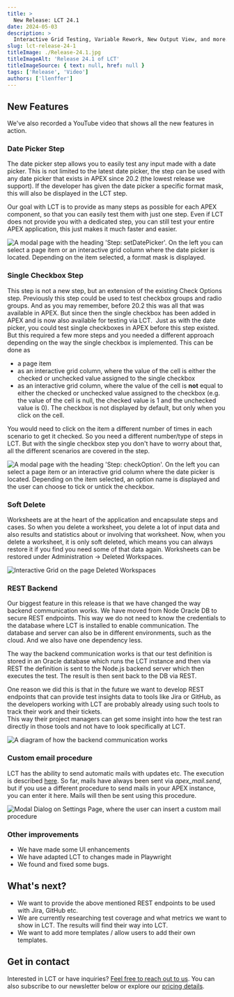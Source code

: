 ```yaml
---
title: >
  New Release: LCT 24.1
date: 2024-05-03
description: >
  Interactive Grid Testing, Variable Rework, New Output View, and more.
slug: lct-release-24-1
titleImage: ./Release-24.1.jpg
titleImageAlt: 'Release 24.1 of LCT'
titleImageSource: { text: null, href: null }
tags: ['Release', 'Video']
authors: ['llenffer']
---
```


## New Features

We've also recorded a YouTube video that shows all the new features in action.

<YouTube videoID="uJ6kEs2a4bU" />

### Date Picker Step
The date picker step allows you to easily test any input made with a date picker. This is not limited to the latest date picker, the step can be used with any date picker that exists in APEX since 20.2 (the lowest release we support). 
If the developer has given the date picker a specific format mask, this will also be displayed in the LCT step. 

Our goal with LCT is to provide as many steps as possible for each APEX component, so that you can easily test them with just one step. 
Even if LCT does not provide you with a dedicated step, you can still test your entire APEX application, this just makes it much faster and easier. 

<Image
  filename="datepicker_step.png"
  alt="A modal page with the heading 'Step: setDatePicker'. On the left you can select a page item or an interactive grid column where the date picker is located. Depending on the item selected, a format mask is displayed."
/>

### Single Checkbox Step

This step is not a new step, but an extension of the existing Check Options step. Previously this step could be used to test checkbox groups and radio groups. And as you may remember, before 20.2 this was all that was available in APEX. But since then the single checkbox has been added in APEX and is now also available for testing via LCT.
​
Just as with the date picker, you could test single checkboxes in APEX before this step existed. But this required a few more steps and you needed a different approach depending on the way the single checkbox is implemented. This can be done as
- a page item
- as an interactive grid column, where the value of the cell is either the checked or unchecked value assigned to the single checkbox
- as an interactive grid column, where the value of the cell is **not** equal to either the checked or unchecked value assigned to the checkbox (e.g. the value of the cell is null, the checked value is 1 and the unchecked value is 0). The checkbox is not displayed by default, but only when you click on the cell. 

You would need to click on the item a different number of times in each scenario to get it checked. So you need a different number/type of steps in LCT. But with the single checkbox step you don't have to worry about that, all the different scenarios are covered in the step.

<Image
  filename="single_checkbox_step.png"
  alt="A modal page with the heading 'Step: checkOption'. On the left you can select a page item or an interactive grid column where the date picker is located. Depending on the item selected, an option name is displayed and the user can choose to tick or untick the checkbox."
/>

### Soft Delete

Worksheets are at the heart of the application and encapsulate steps and cases. So when you delete a worksheet, you delete a lot of input data and also results and statistics about or involving that worksheet. 
Now, when you delete a worksheet, it is only soft deleted, which means you can always restore it if you find you need some of that data again.
Worksheets can be restored under Administration -> Deleted Workspaces. 

<Image
  filename="soft-delete.png"
  alt="Interactive Grid on the page Deleted Workspaces"
/>

### REST Backend

Our biggest feature in this release is that we have changed the way backend communication works. We have moved from Node Oracle DB to secure REST endpoints. This way we do not need to know the credentials to the database where LCT is installed to enable communication. The database and server can also be in different environments, such as the cloud. And we also have one dependency less. 

The way the backend communication works is that our test definition is stored in an Oracle database which runs the LCT instance and then via REST the definition is sent to the Node.js backend server which then executes the test.  The result is then sent back to the DB via REST.

One reason we did this is that in the future we want to develop REST endpoints that can provide test insights data to tools like Jira or GitHub, as the developers working with LCT are probably already using such tools to track their work and their tickets.  
This way their project managers can get some insight into how the test ran directly in those tools and not have to look specifically at LCT. 

<Image
  filename="REST-new-release.jpg"
  alt="A diagram of how the backend communication works"
/>

### Custom email procedure

LCT has the ability to send automatic mails with updates etc. The execution is described [here](https://lct.software/blog/test-suite-email-notifications). 
So far, mails have always been sent via *apex_mail.send*, but if you use a different procedure to send mails in your APEX instance, you can enter it here. Mails will then be sent using this procedure. 

<Image filename="custom_mail_procedure.png" alt="Modal Dialog on Settings Page, where the user can insert a custom mail procedure" />

### Other improvements

- We have made some UI enhancements
- We have adapted LCT to changes made in Playwright
- We found and fixed some bugs.

## What's next?

- We want to provide the above mentioned REST endpoints to be used with Jira, GitHub etc.
- We are currently researching test coverage and what metrics we want to show in LCT. The results will find their way into LCT.
- We want to add more templates / allow users to add their own templates. 

## Get in contact

Interested in LCT or have inquiries? [Feel free to reach out to us](https://lct.software/#contact). You can also subscribe to our newsletter below or explore our [pricing details](https://lct.software/#pricing).
